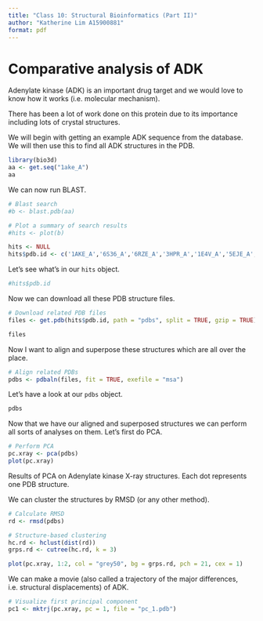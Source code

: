 ```yaml
---
title: "Class 10: Structural Bioinformatics (Part II)"
author: "Katherine Lim A15900881"
format: pdf
---
```


# Comparative analysis of ADK

Adenylate kinase (ADK) is an important drug target and we would love to know how it works (i.e. molecular mechanism).

There has been a lot of work done on this protein due to its importance including lots of crystal structures.

We will begin with getting an example ADK sequence from the database. We will then use this to find all ADK structures in the PDB.

```r
library(bio3d)
aa <- get.seq("1ake_A")
aa
```

We can now run BLAST.

```r
# Blast search 
#b <- blast.pdb(aa)
```

```r
# Plot a summary of search results
#hits <- plot(b)

hits <- NULL
hits$pdb.id <- c('1AKE_A','6S36_A','6RZE_A','3HPR_A','1E4V_A','5EJE_A','1E4Y_A','3X2S_A','6HAP_A','6HAM_A','4K46_A','3GMT_A','4PZL_A')
```

Let's see what's in our `hits` object.

```r
#hits$pdb.id
```

Now we can download all these PDB structure files.

```r
# Download related PDB files
files <- get.pdb(hits$pdb.id, path = "pdbs", split = TRUE, gzip = TRUE)
```

```r
files
```

Now I want to align and superpose these structures which are all over the place. 

```r
# Align related PDBs
pdbs <- pdbaln(files, fit = TRUE, exefile = "msa")
```

Let's have a look at our `pdbs` object.

```r
pdbs
```

Now that we have our aligned and superposed structures we can perform all sorts of analyses on them. Let's first do PCA.

```r
# Perform PCA
pc.xray <- pca(pdbs)
plot(pc.xray)
```

Results of PCA on Adenylate kinase X-ray structures. Each dot represents one PDB structure.

We can cluster the structures by RMSD (or any other method). 

```r
# Calculate RMSD
rd <- rmsd(pdbs)

# Structure-based clustering
hc.rd <- hclust(dist(rd))
grps.rd <- cutree(hc.rd, k = 3)

plot(pc.xray, 1:2, col = "grey50", bg = grps.rd, pch = 21, cex = 1)
```

We can make a movie (also called a trajectory of the major differences, i.e. structural displacements) of ADK. 

```r
# Visualize first principal component
pc1 <- mktrj(pc.xray, pc = 1, file = "pc_1.pdb")
```


